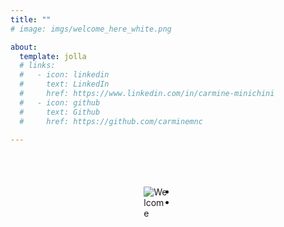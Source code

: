 ```yaml
---
title: ""
# image: imgs/welcome_here_white.png

about:
  template: jolla
  # links:
  #   - icon: linkedin
  #     text: LinkedIn
  #     href: https://www.linkedin.com/in/carmine-minichini
  #   - icon: github
  #     text: Github
  #     href: https://github.com/carminemnc

---
```


<style>
  body {
    background-image: url("imgs/nebula_home.png");
    background-size: cover;
    background-position: center;
    background-attachment: fixed;
    background-repeat: no-repeat;
  }
</style>

<div style="display: flex; flex-direction: column; align-items: center; height: 100vh; padding-top: 1vh;">
  <img class="home-image" alt="Welcome" style="max-width: 50%; height: auto;">
  

<div class="social-container" style="margin-top: -2vh;">
  <ul class="social-icons">
    <li>
       <a href="https://github.com/carminemnc"><i class="fa fa-github"></i></a>
    </li>
    <li>
       <a href="https://www.linkedin.com/in/carmine-minichini"><i class="fa fa-linkedin"></i></a>
    </li>
  </ul>
</div>

<style>
  .slide-in {
    opacity: 0;
    transform: translateY(100px);
    transition: all 3s ease-out;
  }
  
  .slide-in.active {
    opacity: 1;
    transform: translateY(0);
  }
</style>


<script>
  document.addEventListener('DOMContentLoaded', function() {
    const observer = new IntersectionObserver(entries => {
      entries.forEach(entry => {
        if (entry.isIntersecting) {
          entry.target.classList.add('active');
        }
      });
    }, {threshold: 0.1});
    
    document.querySelectorAll('.slide-in').forEach(el => {
      observer.observe(el);
    });
  });
</script>

<div style="align-self: flex-end; margin-right: 5vw; margin-top: 2vh;" class="slide-in">
  <img src="imgs/about.png" alt="About" style="max-width: 100%; height: auto;">
</div>

